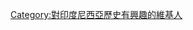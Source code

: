 {{Userbox |<div style="float: left; border:solid black 1px; margin: 1px;"> |lightgrey|white|[[檔案:Borobudur scenery 1.jpg|50px]] | 這個用戶對'''[[印度尼西亞歷史]]'''很感興趣。</center>}}
[[Category:對印度尼西亞歷史有興趣的維基人]]